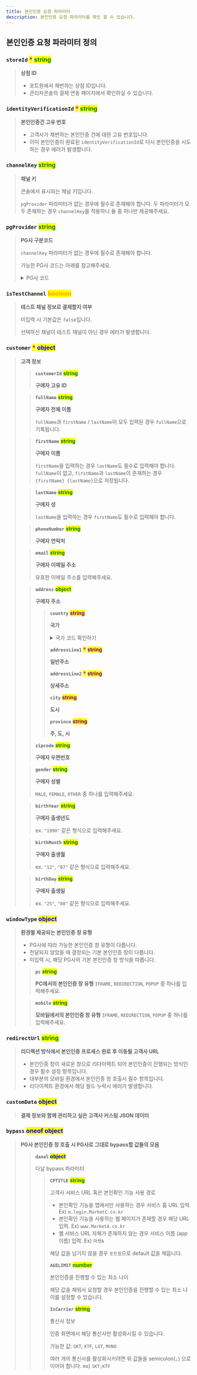 ```yaml
---
title: 본인인증 요청 파라미터
description: 본인인증 요청 파라미터를 확인 할 수 있습니다.
---
```


## 본인인증 요청 파라미터 정의

### **`storeId`** <mark style="color:red;">**\***</mark> <mark style="color:green;">**string**</mark>

> **상점 ID**
>
> - 포트원에서 채번하는 상점 ID입니다.
> - 관리자콘솔의 결제 연동 페이지에서 확인하실 수 있습니다.

### **`identityVerificationId`** <mark style="color:red;">**\***</mark> <mark style="color:green;">**string**</mark>

> **본인인증건 고유 번호**
>
> - 고객사가 채번하는 본인인증 건에 대한 고유 번호입니다.
> - 이미 본인인증이 완료된 `identityVerificationId`로 다시 본인인증을 시도하는 경우 에러가 발생합니다.

### **`channelKey`** <mark style="color:green;">**string**</mark>

> **채널 키**
>
> 콘솔에서 표시되는 채널 키입니다.
>
> `pgProvider` 파라미터가 없는 경우에 필수로 존재해야 합니다. 두 파라미터가 모두 존재하는 경우 `channelKey`를 적용하니 둘 중 하나만 제공해주세요.

### **`pgProvider`** <mark style="color:green;">**string**</mark>

> **PG사 구분코드**
>
> `channelKey` 파라미터가 없는 경우에 필수로 존재해야 합니다.
>
> 가능한 PG사 코드는 아래를 참고해주세요.
>
> <details>
>
> <summary>PG사 코드</summary>
>
> - `DANAL`
>
> </details>

### **`isTestChannel`** <mark style="color:orange;background-color:yellow;">**boolean**</mark>

> **테스트 채널 정보로 결제할지 여부**
>
> 미입력 시 기본값은 `false`입니다.
>
> 선택하신 채널이 테스트 채널이 아닌 경우 에러가 발생합니다.

### **`customer`** <mark style="color:red;">**\***</mark> <mark style="color:blue;">**object**</mark>

> **고객 정보**
>
> > **`customerId`** <mark style="color:green;">**string**</mark>
> >
> > **구매자 고유 ID**
>
> > **`fullName`** <mark style="color:green;">**string**</mark>
> >
> > **구매자 전체 이름**
> >
> > `fullName`과 `firstName` / `lastName`이 모두 입력된 경우 `fullName`으로 기록됩니다.
>
> > **`firstName`** <mark style="color:green;">**string**</mark>
> >
> > **구매자 이름**
> >
> > `firstName`을 입력하는 경우 `lastName`도 필수로 입력해야 합니다. `fullName`이 없고,
> > `firstName`과 `lastName`이 존재하는 경우 `{firstName} {lastName}`으로 저장됩니다.
>
> > **`lastName`** <mark style="color:green;">**string**</mark>
> >
> > **구매자 성**
> >
> > `lastName`을 입력하는 경우 `firstName`도 필수로 입력해야 합니다.
>
> > **`phoneNumber`** <mark style="color:green;">**string**</mark>
> >
> > **구매자 연락처**
>
> > **`email`** <mark style="color:green;">**string**</mark>
> >
> > **구매자 이메일 주소**
> >
> > 유효한 이메일 주소를 입력해주세요.
>
> > **`address`** <mark style="color:green;">**object**</mark>
> >
> > **구매자 주소**
> >
> > > **`country`** <mark style="color:purple;">**string**</mark>
> > >
> > > **국가**
> > > <details>
> > >
> > > <summary>국가 코드 확인하기</summary>
> > >
> > > - AF(Afghanistan)
> > > - AX(Åland Islands)
> > > - AL(Albania)
> > > - DZ(Algeria)
> > > - AS(American Samoa)
> > > - AD(Andorra)
> > > - AO(Angola)
> > > - AI(Anguilla)
> > > - AQ(Antarctica)
> > > - AG(Antigua and Barbuda)
> > > - AR(Argentina)
> > > - AM(Armenia)
> > > - AW(Aruba)
> > > - AU(Australia)
> > > - AT(Austria)
> > > - AZ(Azerbaijan)
> > > - BH(Bahrain)
> > > - BS(Bahamas)
> > > - BD(Bangladesh)
> > > - BB(Barbados)
> > > - BY(Belarus)
> > > - BE(Belgium)
> > > - BZ(Belize)
> > > - BJ(Benin)
> > > - BM(Bermuda)
> > > - BT(Bhutan)
> > > - BO(Bolivia, Plurinational State of)
> > > - BQ(Bonaire, Sint Eustatius and Saba)
> > > - BA(Bosnia and Herzegovina)
> > > - BW(Botswana)
> > > - BV(Bouvet Island)
> > > - BR(Brazil)
> > > - IO(British Indian Ocean Territory)
> > > - BN(Brunei Darussalam)
> > > - BG(Bulgaria)
> > > - BF(Burkina Faso)
> > > - BI(Burundi)
> > > - KH(Cambodia)
> > > - CM(Cameroon)
> > > - CA(Canada)
> > > - CV(Cape Verde)
> > > - KY(Cayman Islands)
> > > - CF(Central African Republic)
> > > - TD(Chad)
> > > - CL(Chile)
> > > - CN(China)
> > > - CX(Christmas Island)
> > > - CC(Cocos (Keeling) Islands)
> > > - CO(Colombia)
> > > - KM(Comoros)
> > > - CG(Congo)
> > > - CD(Congo, the Democratic Republic of the)
> > > - CK(Cook Islands)
> > > - CR(Costa Rica)
> > > - CI(Côte d'Ivoire)
> > > - HR(Croatia)
> > > - CU(Cuba)
> > > - CW(Curaçao)
> > > - CY(Cyprus)
> > > - CZ(Czech Republic)
> > > - DK(Denmark)
> > > - DJ(Djibouti)
> > > - DM(Dominica)
> > > - DO(Dominican Republic)
> > > - EC(Ecuador)
> > > - EG(Egypt)
> > > - SV(El Salvador)
> > > - GQ(Equatorial Guinea)
> > > - ER(Eritrea)
> > > - EE(Estonia)
> > > - ET(Ethiopia)
> > > - FK(Falkland Islands (Malvinas))
> > > - FO(Faroe Islands)
> > > - FJ(Fiji)
> > > - FI(Finland)
> > > - FR(France)
> > > - GF(French Guiana)
> > > - PF(French Polynesia)
> > > - TF(French Southern Territories)
> > > - GA(Gabon)
> > > - GM(Gambia)
> > > - GE(Georgia)
> > > - DE(Germany)
> > > - GH(Ghana)
> > > - GI(Gibraltar)
> > > - GR(Greece)
> > > - GL(Greenland)
> > > - GD(Grenada)
> > > - GP(Guadeloupe)
> > > - GU(Guam)
> > > - GT(Guatemala)
> > > - GG(Guernsey)
> > > - GN(Guinea)
> > > - GW(Guinea-Bissau)
> > > - GY(Guyana)
> > > - HT(Haiti)
> > > - HM(Heard Island and McDonald Islands)
> > > - VA(Holy See (Vatican City State))
> > > - HN(Honduras)
> > > - HK(Hong Kong)
> > > - HU(Hungary)
> > > - IS(Iceland)
> > > - IN(India)
> > > - ID(Indonesia)
> > > - IR(Iran, Islamic Republic of)
> > > - IQ(Iraq)
> > > - IE(Ireland)
> > > - IM(Isle of Man)
> > > - IL(Israel)
> > > - IT(Italy)
> > > - JM(Jamaica)
> > > - JP(Japan)
> > > - JE(Jersey)
> > > - JO(Jordan)
> > > - KZ(Kazakhstan)
> > > - KE(Kenya)
> > > - KI(Kiribati)
> > > - KP(Korea, Democratic People's Republic of)
> > > - KR(Korea, Republic of)
> > > - KW(Kuwait)
> > > - KG(Kyrgyzstan)
> > > - LA(Lao People's Democratic Republic)
> > > - LV(Latvia)
> > > - LB(Lebanon)
> > > - LS(Lesotho)
> > > - LR(Liberia)
> > > - LY(Libya)
> > > - LI(Liechtenstein)
> > > - LT(Lithuania)
> > > - LU(Luxembourg)
> > > - MO(Macao)
> > > - MK(Macedonia, the Former Yugoslav Republic of)
> > > - MG(Madagascar)
> > > - MW(Malawi)
> > > - MY(Malaysia)
> > > - MV(Maldives)
> > > - ML(Mali)
> > > - MT(Malta)
> > > - MH(Marshall Islands)
> > > - MQ(Martinique)
> > > - MR(Mauritania)
> > > - MU(Mauritius)
> > > - YT(Mayotte)
> > > - MX(Mexico)
> > > - FM(Micronesia, Federated States of)
> > > - MD(Moldova, Republic of)
> > > - MC(Monaco)
> > > - MN(Mongolia)
> > > - ME(Montenegro)
> > > - MS(Montserrat)
> > > - MA(Morocco)
> > > - MZ(Mozambique)
> > > - MM(Myanmar)
> > > - NA(Namibia)
> > > - NR(Nauru)
> > > - NP(Nepal)
> > > - NL(Netherlands)
> > > - NC(New Caledonia)
> > > - NZ(New Zealand)
> > > - NI(Nicaragua)
> > > - NE(Niger)
> > > - NG(Nigeria)
> > > - NU(Niue)
> > > - NF(Norfolk Island)
> > > - MP(Northern Mariana Islands)
> > > - NO(Norway)
> > > - OM(Oman)
> > > - PK(Pakistan)
> > > - PW(Palau)
> > > - PS(Palestine, State of)
> > > - OA(Panama)
> > > - PG(Papua New Guinea)
> > > - PY(Paraguay)
> > > - PE(Peru)
> > > - PH(Philippines)
> > > - PN(Pitcairn)
> > > - PL(Poland)
> > > - PT(Portugal)
> > > - PR(Puerto Rico)
> > > - QA(Qatar)
> > > - RE(Réunion)
> > > - RO(Romania)
> > > - RU(Russian Federation)
> > > - RW(Rwanda)
> > > - BL(Saint Barthélemy)
> > > - SH(Saint Helena, Ascension and Tristan da Cunha)
> > > - KN(Saint Kitts and Nevis)
> > > - LC(Saint Lucia)
> > > - MF(Saint Martin (French part))
> > > - PM(Saint Pierre and Miquelon)
> > > - VC(Saint Vincent and the Grenadines)
> > > - WS(Samoa)
> > > - SM(San Marino)
> > > - ST(Sao Tome and Principe)
> > > - SA(Saudi Arabia)
> > > - SN(Senegal)
> > > - RS(Serbia)
> > > - SC(Seychelles)
> > > - SL(Sierra Leone)
> > > - SG(Singapore)
> > > - SX(Sint Maarten (Dutch part))
> > > - SK(Slovakia)
> > > - SI(Slovenia)
> > > - SB(Solomon Islands)
> > > - SO(Somalia)
> > > - ZA(South Africa)
> > > - GS(South Georgia and the South Sandwich Islands)
> > > - SS(South Sudan)
> > > - ES(Spain)
> > > - LK(Sri Lanka)
> > > - SD(Sudan)
> > > - SR(Suriname)
> > > - SJ(Svalbard and Jan Mayen)
> > > - SZ(Swaziland)
> > > - SE(Sweden)
> > > - CH(Switzerland)
> > > - SY(Syrian Arab Republic)
> > > - TW(Taiwan, Province of China)
> > > - TJ(Tajikistan)
> > > - TZ(Tanzania, United Republic of)
> > > - TH(Thailand)
> > > - TL(Timor-Leste)
> > > - TG(Togo)
> > > - TK(Tokelau)
> > > - TO(Tonga)
> > > - TT(Trinidad and Tobago)
> > > - TN(Tunisia)
> > > - TR(Turkey)
> > > - TM(Turkmenistan)
> > > - TC(Turks and Caicos Islands)
> > > - TV(Tuvalu)
> > > - UG(Uganda)
> > > - UA(Ukraine)
> > > - AE(United Arab Emirates)
> > > - GB(United Kingdom)
> > > - US(United States)
> > > - UM(United States Minor Outlying Islands)
> > > - UY(Uruguay)
> > > - UZ(Uzbekistan)
> > > - VU(Vanuatu)
> > > - VE(Venezuela, Bolivarian Republic of)
> > > - VN(Viet Nam)
> > > - VG(Virgin Islands, British)
> > > - VI(Virgin Islands, U.S.)
> > > - WF(Wallis and Futuna)
> > > - EH(Western Sahara)
> > > - YE(Yemen)
> > > - ZM(Zambia)
> > > - ZW(Zimbabwe)
> > >
> > > </details>
> > >
> > > **`addressLine1`** <mark style="color:red;">**\***</mark> <mark style="color:purple;">**string**</mark>
> > >
> > > **일반주소**
> > >
> > > **`addressLine2`** <mark style="color:red;">**\***</mark> <mark style="color:purple;">**string**</mark>
> > >
> > > **상세주소**
> > >
> > > **`city`** <mark style="color:purple;">**string**</mark>
> > >
> > > **도시**
> > >
> > > **`province`** <mark style="color:purple;">**string**</mark>
> > >
> > > **주, 도, 시**
> > >
> >
> > **`zipcode`** <mark style="color:green;">**string**</mark>
> >
> > **구매자 우편번호**
>
> > **`gender`** <mark style="color:green;">**string**</mark>
> >
> > **구매자 성별**
> >
> > `MALE`, `FEMALE`, `OTHER` 중 하나를 입력해주세요.
>
> > **`birthYear`** <mark style="color:green;">**string**</mark>
> >
> > **구매자 출생년도**
> >
> > ex. `"1990"` 같은 형식으로 입력해주세요.
>
> > **`birthMonth`** <mark style="color:green;">**string**</mark>
> >
> > **구매자 출생월**
> >
> > ex. `"12"`, `"07"` 같은 형식으로 입력해주세요.
>
> > **`birthDay`** <mark style="color:green;">**string**</mark>
> >
> > **구매자 출생일**
> >
> > ex. `"25"`, `"08"` 같은 형식으로 입력해주세요.

### **`windowType`** <mark style="color:blue;">**object**</mark>

> **환경별 제공되는 본인인증 창 유형**
>
> - PG사에 따라 가능한 본인인증 창 유형이 다릅니다.
> - 전달되지 않았을 때 결정되는 기본 본인인증 창이 다릅니다.
> - 미입력 시, 해당 PG사의 기본 본인인증 창 방식을 따릅니다.
> > **`pc`** <mark style="color:green;">**string**</mark>
> >
> > **PC에서의 본인인증 창 유형** `IFRAME`, `REDIRECTION`, `POPUP` 중 하나를 입력해주세요.
>
> > **`mobile`** <mark style="color:green;">**string**</mark>
> >
> > **모바일에서의 본인인증 창 유형** `IFRAME`, `REDIRECTION`, `POPUP` 중 하나를 입력해주세요.

### **`redirectUrl`** <mark style="color:green;">**string**</mark>

> **리디렉션 방식에서 본인인증 프로세스 완료 후 이동될 고객사 URL**
>
> - 본인인증 창이 새로운 창으로 리다이렉트 되어 본인인증이 진행되는 방식인 경우 필수 설정 항목입니다.
> - 대부분의 모바일 환경에서 본인인증 창 호출시 필수 항목입니다.
> - 리다이렉트 환경에서 해당 필드 누락시 에러가 발생합니다.

### **`customData`** <mark style="color:blue;">**object**</mark>

> **결제 정보와 함께 관리하고 싶은 고객사 커스텀 JSON 데이터**

### **`bypass`** <mark style="color:blue;">**oneof object**</mark>

> **PG사 본인인증 창 호출 시 PG사로 그대로 bypass할 값들의 모음**
>
> > **`danal`** <mark style="color:blue;">**object**</mark>
> >
> > 다날 bypass 파라미터
> >
> > > **`CPTITLE`** <mark style="color:green;">**string**</mark>
> > >
> > > 고객사 서비스 URL 혹은 본인확인 기능 사용 경로
> > >
> > > - 본인확인 기능을 앱에서만 사용하는 경우 서비스 홈 URL 입력. Ex) `m.login.MarketC.co.kr`
> > > - 본인확인 기능을 사용하는 웹 페이지가 존재할 경우 해당 URL 입력. Ex) `www.MarketA.co.kr`
> > > - 웹 서비스 URL 자체가 존재하지 않는 경우 서비스 이름 (app 이름) 입력. Ex) `마켓A`
> > >
> > > 해당 값을 넘기지 않을 경우 `포트원`으로 default 값을 채웁니다.
> > >
> > > **`AGELIMIT`** <mark style="color:green;">**number**</mark>
> > >
> > > 본인인증을 진행할 수 있는 최소 나이
> > >
> > > 해당 값을 채워서 요청할 경우 본인인증을 진행할 수 있는 최소 나이를 설정할 수 있습니다.
> > >
> > > **`IsCarrier`** <mark style="color:green;">**string**</mark>
> > >
> > > 통신사 정보
> > >
> > > 인증 화면에서 해당 통신사만 활성화시킬 수 있습니다.
> > >
> > > 가능한 값: `SKT`, `KTF`, `LGT`, `MVNO`
> > >
> > > 여러 개의 통신사를 활성화시키려면 위 값들을 semicolon(`;`) 으로 이어야 합니다. ex) `SKT;KTF`
